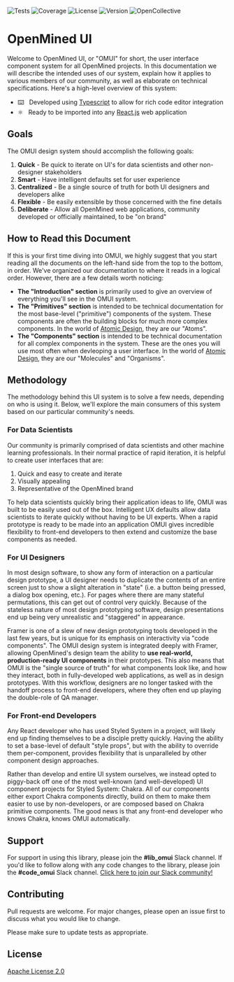 
<Meta title="Introduction/Getting Started" />

<!-- TODO: Add a logo here -->

![Tests](https://img.shields.io/github/workflow/status/OpenMined/omui/Tests)
![Coverage](https://img.shields.io/codecov/c/github/OpenMined/omui)
![License](https://img.shields.io/github/license/OpenMined/omui)
![Version](https://img.shields.io/npm/v/@openmined/omui)
![OpenCollective](https://img.shields.io/opencollective/all/openmined)

# OpenMined UI

Welcome to OpenMined UI, or "OMUI" for short, the user interface component system for all OpenMined projects. In this
documentation we will describe the intended uses of our system, explain how it applies to various members of our
community, as well as elaborate on technical specifications. Here's a high-level overview of this system:

- ⌨️ &nbsp; Developed using [Typescript](https://www.typescriptlang.org/) to allow for rich code editor integration
- ⚛️ &nbsp; Ready to be imported into any [React.js](https://reactjs.org/) web application

## Goals

The OMUI design system should accomplish the following goals:

1. **Quick** - Be quick to iterate on UI's for data scientists and other non-designer stakeholders
2. **Smart** - Have intelligent defaults set for user experience
3. **Centralized** - Be a single source of truth for both UI designers and developers alike
4. **Flexible** - Be easily extensible by those concerned with the fine details
5. **Deliberate** - Allow all OpenMined web applications, community developed or officially maintained, to be "on brand"

## How to Read this Document

If this is your first time diving into OMUI, we highly suggest that you start reading all the documents on the left-hand
side from the top to the bottom, in order. We've organized our documentation to where it reads in a logical order.
However, there are a few details worth noticing:

- **The "Introduction" section** is primarily used to give an overview of everything you'll see in the OMUI system.
- **The "Primitives" section** is intended to be technical documentation for the most base-level ("primitive")
  components of the system. These components are often the building blocks for much more complex components. In the
  world of [Atomic Design](https://bradfrost.com/blog/post/atomic-web-design/), they are our "Atoms".
- **The "Components" section** is intended to be technical documentation for all complex components in the system. These
  are the ones you will use most often when devleoping a user interface. In the world of
  [Atomic Design](https://bradfrost.com/blog/post/atomic-web-design/), they are our "Molecules" and "Organisms".

## Methodology

The methodology behind this UI system is to solve a few needs, depending on who is using it. Below, we'll explore the
main consumers of this system based on our particular community's needs.

### For Data Scientists

Our community is primarily comprised of data scientists and other machine learning professionals. In their normal
practice of rapid iteration, it is helpful to create user interfaces that are:

1. Quick and easy to create and iterate
2. Visually appealing
3. Representative of the OpenMined brand

To help data scientists quickly bring their application ideas to life, OMUI was built to be easily used out of the box.
Intelligent UX defaults allow data scientists to iterate quickly without having to be UI experts. When a rapid prototype
is ready to be made into an application OMUI gives incredible flexibility to front-end developers to then extend and
customize the base components as needed.

### For UI Designers

In most design software, to show any form of interaction on a particular design prototype, a UI designer needs to
duplicate the contents of an entire screen just to show a slight alteration in "state" (i.e. a button being pressed, a
dialog box opening, etc.). For pages where there are many stateful permutations, this can get out of control very
quickly. Because of the stateless nature of most design prototyping software, design presentations end up being very
unrealistic and "staggered" in appearance.

Framer is one of a slew of new design prototyping tools developed in the last few years, but is unique for its emphasis
on interactivity via "code components". The OMUI design system is integrated deeply with Framer, allowing OpenMined's
design team the ability to **use real-world, production-ready UI components** in their prototypes. This also means that
OMUI is the "single source of truth" for what components look like, and how they interact, both in fully-developed web
applications, as well as in design prototypes. With this workflow, designers are no longer tasked with the handoff
process to front-end developers, where they often end up playing the double-role of QA manager.

### For Front-end Developers

Any React developer who has used Styled System in a project, will likely end up finding themselves to be a disciple
pretty quickly. Having the ability to set a base-level of default "style props", but with the ability to override them
per-component, provides flexibility that is unparalleled by other component design approaches.

Rather than develop and entire UI system ourselves, we instead opted to piggy-back off one of the most well-known (and
well-developed) UI component projects for Styled System: Chakra. All of our components either export Chakra components
directly, build on them to make them easier to use by non-developers, or are composed based on Chakra primitive
components. The good news is that any front-end developer who knows Chakra, knows OMUI automatically.

## Support

For support in using this library, please join the **#lib_omui** Slack channel. If you'd like to follow along with any
code changes to the library, please join the **#code_omui** Slack channel.
[Click here to join our Slack community!](https://slack.openmined.org)

## Contributing

Pull requests are welcome. For major changes, please open an issue first to discuss what you would like to change.

Please make sure to update tests as appropriate.

## License

[Apache License 2.0](https://choosealicense.com/licenses/apache-2.0/)
